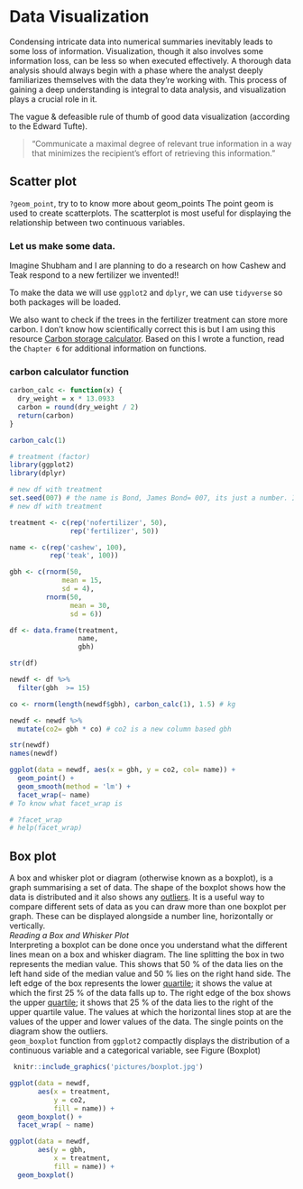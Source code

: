 # Data Visualization
Condensing intricate data into numerical summaries inevitably leads to some loss of information. Visualization, though it also involves some information loss, can be less so when executed effectively. A thorough data analysis should always begin with a phase where the analyst deeply familiarizes themselves with the data they're working with. This process of gaining a deep understanding is integral to data analysis, and visualization plays a crucial role in it.  

The vague & defeasible rule of thumb of good data visualization (according to the Edward Tufte).

> “Communicate a maximal degree of relevant true information in a way that minimizes the recipient’s effort of retrieving this information.”

## Scatter plot
`?geom_point`, try to to know more about geom_points
The point geom is used to create scatterplots. The scatterplot is most useful for displaying the relationship between two continuous variables.

### Let us make some data.  
Imagine Shubham and I are planning to do a research on how Cashew and Teak respond to a new fertilizer we invented!!  

To make the data we will use `ggplot2` and `dplyr`, we can use `tidyverse` so both packages will be loaded.

We also want to check if the trees in the fertilizer treatment can store more carbon. I don't know how scientifically correct this is but I am using this resource [Carbon storage calculator](https://naturalresources.wales/media/687190/eng-worksheet-carbon-storage-calculator.pdf). Based on this I wrote a function, read the `Chapter 6` for additional information on functions. 

### carbon calculator function

```r
carbon_calc <- function(x) {
  dry_weight = x * 13.0933
  carbon = round(dry_weight / 2)
  return(carbon)
}

carbon_calc(1)
```


```r
# treatment (factor)
library(ggplot2)
library(dplyr)

# new df with treatment
set.seed(007) # the name is Bond, James Bond= 007, its just a number. If you want the same result as mine use this set.seed number.
# new df with treatment

treatment <- c(rep('nofertilizer', 50), 
               rep('fertilizer', 50))

name <- c(rep('cashew', 100), 
          rep('teak', 100))

gbh <- c(rnorm(50,
             mean = 15,
             sd = 4),
         rnorm(50,
               mean = 30,
               sd = 6))

df <- data.frame(treatment, 
                 name, 
                 gbh)

str(df)

newdf <- df %>% 
  filter(gbh  >= 15) 

co <- rnorm(length(newdf$gbh), carbon_calc(1), 1.5) # kg

newdf <- newdf %>% 
  mutate(co2= gbh * co) # co2 is a new column based gbh

str(newdf)
names(newdf)

ggplot(data = newdf, aes(x = gbh, y = co2, col= name)) +
  geom_point() +
  geom_smooth(method = 'lm') +
  facet_wrap(~ name)
# To know what facet_wrap is

# ?facet_wrap
# help(facet_wrap)

```
  
## Box plot
A box and whisker plot or diagram (otherwise known as a boxplot), is a graph summarising a set of data. The shape of the boxplot shows how the data is distributed and it also shows any [outliers](https://www.ncl.ac.uk/webtemplate/ask-assets/external/maths-resources/statistics/descriptive-statistics/other-measures-of-dispersion.html#Outliers). It is a useful way to compare different sets of data as you can draw more than one boxplot per graph. These can be displayed alongside a number line, horizontally or vertically.  
*Reading a Box and Whisker Plot*  
Interpreting a boxplot can be done once you understand what the different lines mean on a box and whisker diagram. The line splitting the box in two represents the median value. This shows that 50 % of the data lies on the left hand side of the median value and 50 % lies on the right hand side. The left edge of the box represents the lower [quartile](https://www.ncl.ac.uk/webtemplate/ask-assets/external/maths-resources/statistics/descriptive-statistics/other-measures-of-dispersion.html#Quartiles); it shows the value at which the first 25 % of the data falls up to. The right edge of the box shows the upper [quartile](https://www.ncl.ac.uk/webtemplate/ask-assets/external/maths-resources/statistics/descriptive-statistics/other-measures-of-dispersion.html#Quartiles); it shows that 25 % of the data lies to the right of the upper quartile value. The values at which the horizontal lines stop at are the values of the upper and lower values of the data. The single points on the diagram show the outliers.  
`geom_boxplot` function from `ggplot2` compactly displays the distribution of a continuous variable and a categorical variable, see Figure (Boxplot)  

```r
 knitr::include_graphics('pictures/boxplot.jpg') 
```

```r
ggplot(data = newdf,
       aes(x = treatment,
           y = co2,
           fill = name)) +
  geom_boxplot() +
  facet_wrap( ~ name)

ggplot(data = newdf,
       aes(y = gbh,
           x = treatment,
           fill = name)) +
  geom_boxplot()
```
    
